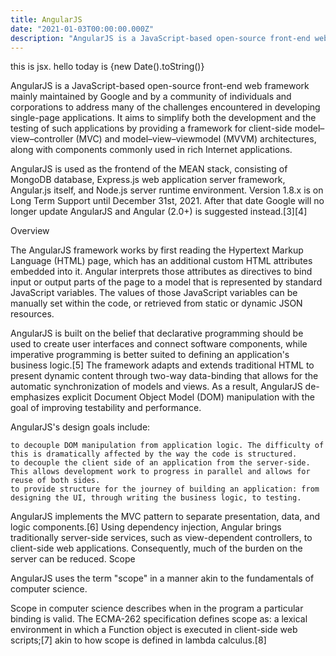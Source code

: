 ```yaml
---
title: AngularJS
date: "2021-01-03T00:00:00.000Z"
description: "AngularJS is a JavaScript-based open-source front-end web framework mainly maintained by Google and by a community of individuals and corporations to address many of the challenges encountered in developing single-page applications."
---
```


<p>this is jsx. hello today is {new Date().toString()}</p>

AngularJS is a JavaScript-based open-source front-end web framework mainly maintained by Google and by a community of individuals and corporations to address many of the challenges encountered in developing single-page applications. It aims to simplify both the development and the testing of such applications by providing a framework for client-side model–view–controller (MVC) and model–view–viewmodel (MVVM) architectures, along with components commonly used in rich Internet applications.

AngularJS is used as the frontend of the MEAN stack, consisting of MongoDB database, Express.js web application server framework, Angular.js itself, and Node.js server runtime environment. Version 1.8.x is on Long Term Support until December 31st, 2021. After that date Google will no longer update AngularJS and Angular (2.0+) is suggested instead.[3][4]

Overview

The AngularJS framework works by first reading the Hypertext Markup Language (HTML) page, which has an additional custom HTML attributes embedded into it. Angular interprets those attributes as directives to bind input or output parts of the page to a model that is represented by standard JavaScript variables. The values of those JavaScript variables can be manually set within the code, or retrieved from static or dynamic JSON resources.

AngularJS is built on the belief that declarative programming should be used to create user interfaces and connect software components, while imperative programming is better suited to defining an application's business logic.[5] The framework adapts and extends traditional HTML to present dynamic content through two-way data-binding that allows for the automatic synchronization of models and views. As a result, AngularJS de-emphasizes explicit Document Object Model (DOM) manipulation with the goal of improving testability and performance.

AngularJS's design goals include:

    to decouple DOM manipulation from application logic. The difficulty of this is dramatically affected by the way the code is structured.
    to decouple the client side of an application from the server-side. This allows development work to progress in parallel and allows for reuse of both sides.
    to provide structure for the journey of building an application: from designing the UI, through writing the business logic, to testing.

AngularJS implements the MVC pattern to separate presentation, data, and logic components.[6] Using dependency injection, Angular brings traditionally server-side services, such as view-dependent controllers, to client-side web applications. Consequently, much of the burden on the server can be reduced.
Scope

AngularJS uses the term "scope" in a manner akin to the fundamentals of computer science.

Scope in computer science describes when in the program a particular binding is valid. The ECMA-262 specification defines scope as: a lexical environment in which a Function object is executed in client-side web scripts;[7] akin to how scope is defined in lambda calculus.[8]
